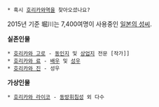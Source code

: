  * 혹시 [[호리카와역]]을 찾아오셨나요?

2015년 기준 堀川는 7,400여명이 사용중인 [[일본의 성씨]].



'''실존인물'''
 * [[호리카와 고로]] - [[동인지]] 및 [[상업지]] 전문 [작가]]
 * [[호리카와 료]] - [[배우]] 및 [[성우]]
 * [[호리카와 진]] - 성우
'''가상인물'''
 * [[호리카와 라이코]] - [[동방휘침성]] 외 다수
